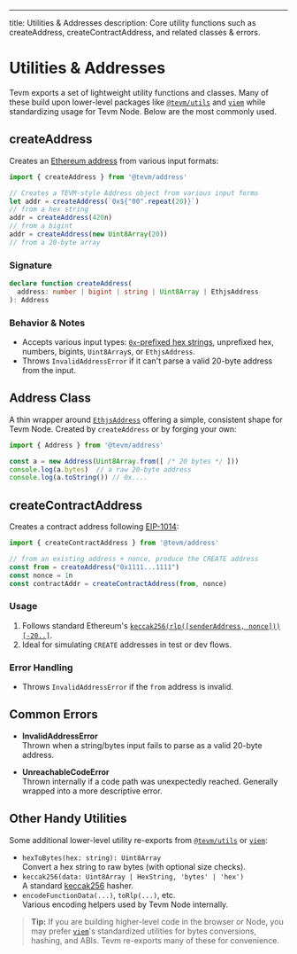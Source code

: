---
title: Utilities & Addresses
description: Core utility functions such as createAddress, createContractAddress, and related classes & errors.

# Utilities & Addresses

Tevm exports a set of lightweight utility functions and classes. Many of these build upon lower-level packages like [`@tevm/utils`](https://github.com/evmts/tevm-monorepo/tree/main/packages/utils) and [`viem`](https://viem.sh) while standardizing usage for Tevm Node. Below are the most commonly used.

## createAddress

Creates an [Ethereum address](https://ethereum.org/en/developers/docs/accounts/#account-creation) from various input formats:

```ts
import { createAddress } from '@tevm/address'

// Creates a TEVM-style Address object from various input forms
let addr = createAddress(`0x${"00".repeat(20)}`)
// from a hex string
addr = createAddress(420n)
// from a bigint
addr = createAddress(new Uint8Array(20))
// from a 20-byte array
```

### Signature

```ts
declare function createAddress(
  address: number | bigint | string | Uint8Array | EthjsAddress
): Address
```

### Behavior & Notes

- Accepts various input types: [`0x`-prefixed hex strings](https://ethereum.org/en/developers/docs/data-structures-and-encoding/hex/), unprefixed hex, numbers, bigints, `Uint8Array`s, or `EthjsAddress`.
- Throws `InvalidAddressError` if it can't parse a valid 20-byte address from the input.

## Address Class

A thin wrapper around [`EthjsAddress`](https://github.com/ethereumjs/ethereumjs-monorepo/tree/master/packages/util) offering a simple, consistent shape for Tevm Node. Created by `createAddress` or by forging your own:

```ts
import { Address } from '@tevm/address'

const a = new Address(Uint8Array.from([ /* 20 bytes */ ]))
console.log(a.bytes)  // a raw 20-byte address
console.log(a.toString()) // 0x....
```

## createContractAddress

Creates a contract address following [EIP-1014](https://eips.ethereum.org/EIPS/eip-1014):

```ts
import { createContractAddress } from '@tevm/address'

// from an existing address + nonce, produce the CREATE address
const from = createAddress("0x1111...1111")
const nonce = 1n
const contractAddr = createContractAddress(from, nonce)
```

### Usage
1. Follows standard Ethereum's [`keccak256(rlp([senderAddress, nonce]))[-20..]`](https://ethereum.org/en/developers/docs/smart-contracts/deploying/#how-to-deploy-a-smart-contract).
2. Ideal for simulating `CREATE` addresses in test or dev flows.

### Error Handling
- Throws `InvalidAddressError` if the `from` address is invalid.

## Common Errors

- **InvalidAddressError**  
  Thrown when a string/bytes input fails to parse as a valid 20-byte address.

- **UnreachableCodeError**  
  Thrown internally if a code path was unexpectedly reached. Generally wrapped into a more descriptive error.

## Other Handy Utilities

Some additional lower-level utility re-exports from [`@tevm/utils`](https://github.com/evmts/tevm-monorepo/tree/main/packages/utils) or [`viem`](https://viem.sh):

- `hexToBytes(hex: string): Uint8Array`  
  Convert a hex string to raw bytes (with optional size checks).
- `keccak256(data: Uint8Array | HexString, 'bytes' | 'hex')`  
  A standard [keccak256](https://ethereum.org/en/developers/docs/smart-contracts/security/#keccak256-and-sha-3) hasher.
- `encodeFunctionData(...)`, `toRlp(...)`, etc.  
  Various encoding helpers used by Tevm Node internally.

> **Tip:** If you are building higher-level code in the browser or Node, you may prefer [`viem`](https://viem.sh)'s standardized utilities for bytes conversions, hashing, and ABIs. Tevm re-exports many of these for convenience. 